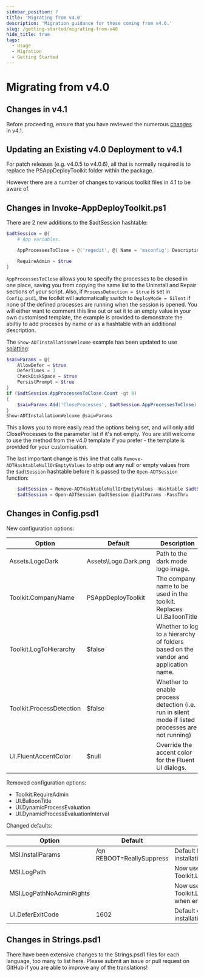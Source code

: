 ```yaml
---
sidebar_position: 7
title: 'Migrating from v4.0'
description: 'Migration guidance for those coming from v4.0.'
slug: /getting-started/migrating-from-v40
hide_title: true
tags:
  - Usage
  - Migration
  - Getting Started
---
```


# Migrating from v4.0

## Changes in v4.1

Before proceeding, ensure that you have reviewed the numerous [changes](../getting-started/changes-in-v41.mdx) in v4.1.

## Updating an Existing v4.0 Deployment to v4.1

For patch releases (e.g. v4.0.5 to v4.0.6), all that is normally required is to replace the PSAppDeployToolkit folder within the package.

However there are a number of changes to various toolkit files in 4.1 to be aware of.

## Changes in Invoke-AppDeployToolkit.ps1

There are 2 new additions to the $adtSession hashtable:

```powershell
$adtSession = @{
    # App variables.

    AppProcessesToClose = @('regedit', @{ Name = 'msconfig'; Description = 'System Configuration (msconfig)' })

    RequireAdmin = $true
}
```

`AppProcessesToClose` allows you to specify the processes to be closed in one place, saving you from copying the same list to the Uninstall and Repair sections of your script. Also, if `ProcessDetection = $true` is set in `Config.psd1`, the toolkit will automatically switch to `DeployMode = Silent` if none of the defined processes are running when the session is opened. You will either want to comment this line out or set it to an empty value in your own customised template, the example is provided to demonstrate the abiltiy to add proceses by name or as a hashtable with an additional description.

The `Show-ADTInstallationWelcome` example has been updated to use [splatting](https://learn.microsoft.com/en-us/powershell/module/microsoft.powershell.core/about/about_splatting):

```powershell
$saiwParams = @{
    AllowDefer = $true
    DeferTimes = 3
    CheckDiskSpace = $true
    PersistPrompt = $true
}
if ($adtSession.AppProcessesToClose.Count -gt 0)
{
    $saiwParams.Add('CloseProcesses', $adtSession.AppProcessesToClose)
}
Show-ADTInstallationWelcome @saiwParams
```

This allows you to more easily read the options being set, and will only add CloseProcesses to the parameter list if it's not empty. You are still welcome to use the method from the v4.0 template if you prefer - the template is provided for your customisation.

The last important change is this line that calls `Remove-ADTHashtableNullOrEmptyValues` to strip out any null or empty values from the `$adtSession` hashtable before it is passed to the `Open-ADTSession` function:

```powershell
    $adtSession = Remove-ADTHashtableNullOrEmptyValues -Hashtable $adtSession ⬅️
    $adtSession = Open-ADTSession @adtSession @iadtParams -PassThru
```

## Changes in Config.psd1

New configuration options:

| Option | Default | Description |
| ------ | ------- | ----------- |
| Assets.LogoDark | Assets\Logo.Dark.png | Path to the dark mode logo image. |
| Toolkit.CompanyName | PSAppDeployToolkit | The company name to be used in the toolkit. Replaces UI.BalloonTitle. |
| Toolkit.LogToHierarchy | $false | Whether to log to a hierarchy of folders based on the vendor and application name. |
| Toolkit.ProcessDetection | $false | Whether to enable process detection (i.e. run in silent mode if listed processes are not running) |
| UI.FluentAccentColor | $null | Override the accent color for the Fluent UI dialogs. |

Removed configuration options:
- Toolkit.RequireAdmin
- UI.BalloonTitle
- UI.DynamicProcessEvaluation
- UI.DynamicProcessEvaluationInterval

Changed defaults:

| Option | Default | Description |
| ------ | ------- | ----------- |
| MSI.InstallParams | /qn REBOOT=ReallySuppress | Default MSI parameters for installation. |
| MSI.LogPath | | Now uses the same path as Toolkit.LogPath when empty. |
| MSI.LogPathNoAdminRights | | Now uses the same path as Toolkit.LogPathNoAdminRights when empty. |
| UI.DeferExitCode | 1602 | Default exit code for deferred installations. |

## Changes in Strings.psd1

There have been extensive changes to the Strings.psd1 files for each language, too many to list here. Please submit an issue or pull request on GitHub if you are able to improve any of the translations!
